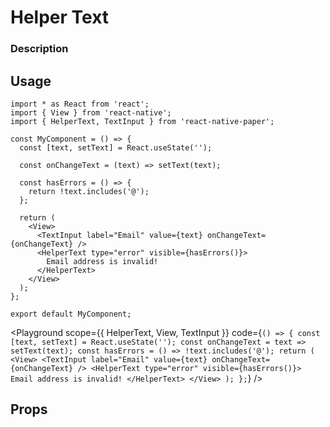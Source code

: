 
# Helper Text

### Description

## Usage

```tsx
import * as React from 'react';
import { View } from 'react-native';
import { HelperText, TextInput } from 'react-native-paper';

const MyComponent = () => {
  const [text, setText] = React.useState('');

  const onChangeText = (text) => setText(text);

  const hasErrors = () => {
    return !text.includes('@');
  };

  return (
    <View>
      <TextInput label="Email" value={text} onChangeText={onChangeText} />
      <HelperText type="error" visible={hasErrors()}>
        Email address is invalid!
      </HelperText>
    </View>
  );
};

export default MyComponent;
```

<Playground
  scope={{ HelperText, View, TextInput }}
  code={`
() => {
  const [text, setText] = React.useState('');
  const onChangeText = text => setText(text);
  const hasErrors = () => !text.includes('@');
  return (
    <View>
      <TextInput label="Email" value={text} onChangeText={onChangeText} />
      <HelperText type="error" visible={hasErrors()}>
        Email address is invalid!
      </HelperText>
    </View>
  );
};
`}
/>

## Props
